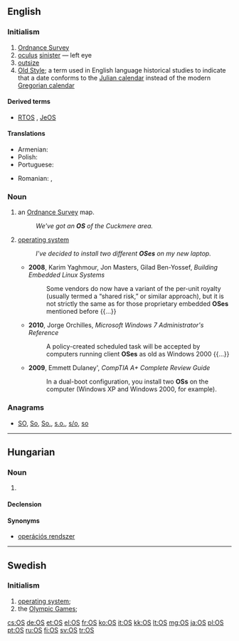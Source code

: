 {{also|Appendix:Variations of "os"}}
==English==

===Initialism===
{{rfc-header|Initialism}}
{{head|en|initialism}}

# [[Ordnance Survey]]
# [[oculus]] [[sinister]] &mdash; left eye
# [[outsize]] {{qualifier|clothes for large people}}
# [[w:Old Style|Old Style]]; a term used in English language historical studies to indicate that a date conforms to the [[w:Julian calendar|Julian calendar]] instead of the modern [[w:Gregorian calendar|Gregorian calendar]]

====Derived terms====
* {{sense|operating system}} [[RTOS]] , [[JeOS]]

====Translations====
{{trans-top|operating system}}
* Armenian: {{t|hy|ՕՀ|sc=Armn}}
* Polish: {{t+|pl|system operacyjny|m-in}}
* Portuguese: {{t+|pt|SO}}
{{trans-mid}}
* Romanian: {{t|ro|sistem de operare|n}}, {{t|ro|SO}}
{{trans-bottom}}

===Noun===
{{en-noun|es|OSs}}

# {{context|UK|lang=en}} an [[Ordnance Survey]] map.
#: ''We've got an '''OS''' of the Cuckmere area.''
# {{context|software|lang=en}} [[operating system]]
#: ''I've decided to install two different '''OSes''' on my new laptop.''
#* '''2008''', Karim Yaghmour, Jon Masters, Gilad Ben-Yossef, ''Building Embedded Linux Systems''
#*: Some vendors do now have a variant of the per-unit royalty (usually termed a “shared risk,” or similar approach), but it is not strictly the same as for those proprietary embedded '''OSes''' mentioned before {{...}}
#* '''2010''', Jorge Orchilles, ''Microsoft Windows 7 Administrator's Reference''
#*: A policy-created scheduled task will be accepted by computers running client '''OSes''' as old as Windows 2000 {{...}}
#* '''2009''', Emmett Dulaney', ''CompTIA A+ Complete Review Guide''
#*: In a dual-boot configuration, you install two '''OSs''' on the computer (Windows XP and Windows 2000, for example).

===Anagrams===
* [[SO#English|SO]], [[So#English|So]], [[So.#English|So.]], [[s.o.#English|s.o.]], [[s/o#English|s/o]], [[so#English|so]]

----

==Hungarian==

===Noun===
{{hu-noun|-ek}}

# {{context|computing|lang=hu}} {{abbreviation of|operating system|lang=hu}}

====Declension====
{{hu-infl-nom|OS-e|e|-|v=s}}{{hu-pos-etek|OS-||ei}}

====Synonyms====
* [[operációs rendszer]]

----

==Swedish==

===Initialism===
{{rfc-header|Initialism}}
{{head|sv|initialism}}

# [[operating system]]; {{abbreviation of|operativsystem|lang=sv}}
# the [[Olympic Games]]; {{abbreviation of|lang=sv|olympiska spelen}}

[[cs:OS]]
[[de:OS]]
[[et:OS]]
[[el:OS]]
[[fr:OS]]
[[ko:OS]]
[[it:OS]]
[[kk:OS]]
[[lt:OS]]
[[mg:OS]]
[[ja:OS]]
[[pl:OS]]
[[pt:OS]]
[[ru:OS]]
[[fi:OS]]
[[sv:OS]]
[[tr:OS]]